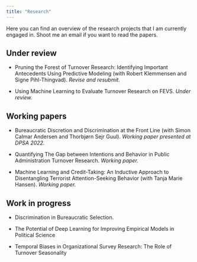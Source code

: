 ---
title: "Research"
---

Here you can find an overview of the research projects that I am currently engaged in. Shoot me an email if you want to read the papers.

## Under review

-   Pruning the Forest of Turnover Research: Identifying Important Antecedents Using Predictive Modeling (with Robert Klemmensen and Signe Pihl-Thingvad). *Revise and resubmit.*

-   Using Machine Learning to Evaluate Turnover Research on FEVS. *Under review.*

## Working papers

-   Bureaucratic Discretion and Discrimination at the Front Line (with Simon Calmar Andersen and Thorbjørn Sejr Guul). *Working paper presented at DPSA 2022.*

-   Quantifying The Gap between Intentions and Behavior in Public Administration Turnover Research. *Working paper.*

-   Machine Learning and Credit-Taking: An Inductive Approach to Disentangling Terrorist Attention-Seeking Behavior (with Tanja Marie Hansen). *Working paper.*

## Work in progress

-   Discrimination in Bureaucratic Selection.

-   The Potential of Deep Learning for Improving Empirical Models in Political Science

-   Temporal Biases in Organizational Survey Research: The Role of Turnover Seasonality
